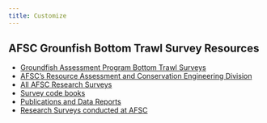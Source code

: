 ```yaml
---
title: Customize
---
```


## AFSC Grounfish Bottom Trawl Survey Resources

-   [Groundfish Assessment Program Bottom Trawl Surveys](https://www.fisheries.noaa.gov/alaska/science-data/groundfish-assessment-program-bottom-trawl-surveys)
-   [AFSC’s Resource Assessment and Conservation Engineering Division](https://www.fisheries.noaa.gov/about/resource-assessment-and-conservation-engineering-division)
-   [All AFSC Research Surveys](https://www.fisheries.noaa.gov/alaska/ecosystems/alaska-fish-research-surveys)
-   [Survey code books](`r link_code_books `)
-   [Publications and Data Reports](https://repository.library.noaa.gov/)
-   [Research Surveys conducted at AFSC](https://www.fisheries.noaa.gov/alaska/ecosystems/alaska-fish-research-surveys)
